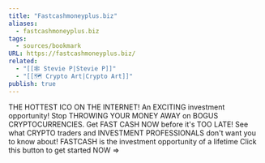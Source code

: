 ```yaml
---
title: "Fastcashmoneyplus.biz"
aliases:
  - fastcashmoneyplus.biz
tags:
  - sources/bookmark
URL: https://fastcashmoneyplus.biz/
related:
  - "[[🕸️ Stevie P|Stevie P]]"
  - "[[🗺️ Crypto Art|Crypto Art]]"
publish: true
---
```


THE HOTTEST ICO ON THE INTERNET!
An EXCITING investment opportunity!
Stop THROWING YOUR MONEY AWAY on BOGUS CRYPTOCURRENCIES.
Get FAST CASH NOW before it's TOO LATE!
See what CRYPTO traders and INVESTMENT PROFESSIONALS don't want you to know about!
FASTCASH is the investment opportunity of a lifetime
Click this button to get started NOW =>